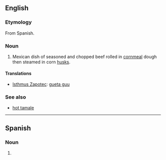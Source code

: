{{wikipedia|tamale}}
==English==

===Etymology===
From Spanish.

===Noun===
{{en-noun}}

# Mexican dish of seasoned and chopped beef rolled in [[cornmeal]] dough then steamed in corn [[husks]].

====Translations====
* [[Isthmus Zapotec]]: [[gueta guu]]

===See also===
* [[hot tamale]]

----

==Spanish==

===Noun===
{{es-noun-m}}

# {{misspelling of|lang=es|tamal}}
